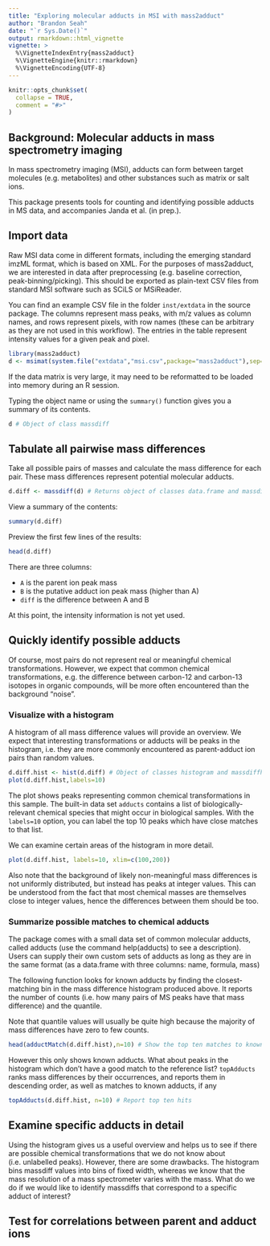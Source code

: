 ```yaml
---
title: "Exploring molecular adducts in MSI with mass2adduct"
author: "Brandon Seah"
date: "`r Sys.Date()`"
output: rmarkdown::html_vignette
vignette: >
  %\VignetteIndexEntry{mass2adduct}
  %\VignetteEngine{knitr::rmarkdown}
  %\VignetteEncoding{UTF-8}
---
```


```r
knitr::opts_chunk$set(
  collapse = TRUE,
  comment = "#>"
)
```

## Background: Molecular adducts in mass spectrometry imaging

In mass spectrometry imaging (MSI), adducts can form between target molecules (e.g. metabolites) and other substances such as matrix or salt ions.

This package presents tools for counting and identifying possible adducts in MS data, and accompanies Janda et al. (in prep.).

## Import data

Raw MSI data come in different formats, including the emerging standard imzML format, which is based on XML. For the purposes of mass2adduct, we are interested in data after preprocessing (e.g. baseline correction, peak-binning/picking). This should be exported as plain-text CSV files from standard MSI software such as SCiLS or MSiReader.

You can find an example CSV file in the folder `inst/extdata` in the source package. The columns represent mass peaks, with m/z values as column names, and rows represent pixels, with row names (these can be arbitrary as they are not used in this workflow). The entries in the table represent intensity values for a given peak and pixel.

```r
library(mass2adduct)
d <- msimat(system.file("extdata","msi.csv",package="mass2adduct"),sep=";")
```

If the data matrix is very large, it may need to be reformatted to be loaded into memory during an R session.

Typing the object name or using the `summary()` function gives you a summary of its contents.

```r
d # Object of class massdiff
```

## Tabulate all pairwise mass differences

Take all possible pairs of masses and calculate the mass difference for each pair. These mass differences represent potential molecular adducts.

```r
d.diff <- massdiff(d) # Returns object of classes data.frame and massdiff
```

View a summary of the contents:

```r
summary(d.diff)
```

Preview the first few lines of the results:

```r
head(d.diff)
```

There are three columns:

 * `A` is the parent ion peak mass
 * `B` is the putative adduct ion peak mass (higher than A)
 * `diff` is the difference between A and B

At this point, the intensity information is not yet used.

## Quickly identify possible adducts

Of course, most pairs do not represent real or meaningful chemical transformations. However, we expect that common chemical transformations, e.g. the difference between carbon-12 and carbon-13 isotopes in organic compounds, will be more often encountered than the background "noise". 

### Visualize with a histogram

A histogram of all mass difference values will provide an overview. We expect that interesting transformations or adducts will be peaks in the histogram, i.e. they are more commonly encountered as parent-adduct ion pairs than random values.

```r
d.diff.hist <- hist(d.diff) # Object of classes histogram and massdiffhist
plot(d.diff.hist,labels=10)
```

The plot shows peaks representing common chemical transformations in this sample. The built-in data set `adducts` contains a list of biologically-relevant chemical species that might occur in biological samples. With the `labels=10` option, you can label the top 10 peaks which have close matches to that list.

We can examine certain areas of the histogram in more detail.

```r
plot(d.diff.hist, labels=10, xlim=c(100,200))
```

Also note that the background of likely non-meaningful mass differences is not uniformly distributed, but instead has peaks at integer values. This can be understood from the fact that most chemical masses are themselves close to integer values, hence the differences between them should be too. 

### Summarize possible matches to chemical adducts

The package comes with a small data set of common molecular adducts, called adducts (use the command help(adducts) to see a description). Users can supply their own custom sets of adducts as long as they are in the same format (as a data.frame with three columns: name, formula, mass)

The following function looks for known adducts by finding the closest-matching bin in the mass difference histogram produced above. It reports the number of counts (i.e. how many pairs of MS peaks have that mass difference) and the quantile.

Note that quantile values will usually be quite high because the majority of mass differences have zero to few counts.

```r
head(adductMatch(d.diff.hist),n=10) # Show the top ten matches to known adducts
```

However this only shows known adducts. What about peaks in the histogram which don't have a good match to the reference list? `topAdducts` ranks mass differences by their occurrences, and reports them in descending order, as well as matches to known adducts, if any

```r
topAdducts(d.diff.hist, n=10) # Report top ten hits
```

## Examine specific adducts in detail

Using the histogram gives us a useful overview and helps us to see if there are possible chemical transformations that we do not know about (i.e. unlabelled peaks). However, there are some drawbacks. The histogram bins massdiff values into bins of fixed width, whereas we know that the mass resolution of a mass spectrometer varies with the mass. What do we do if we would like to identify massdiffs that correspond to a specific adduct of interest?

## Test for correlations between parent and adduct ions


